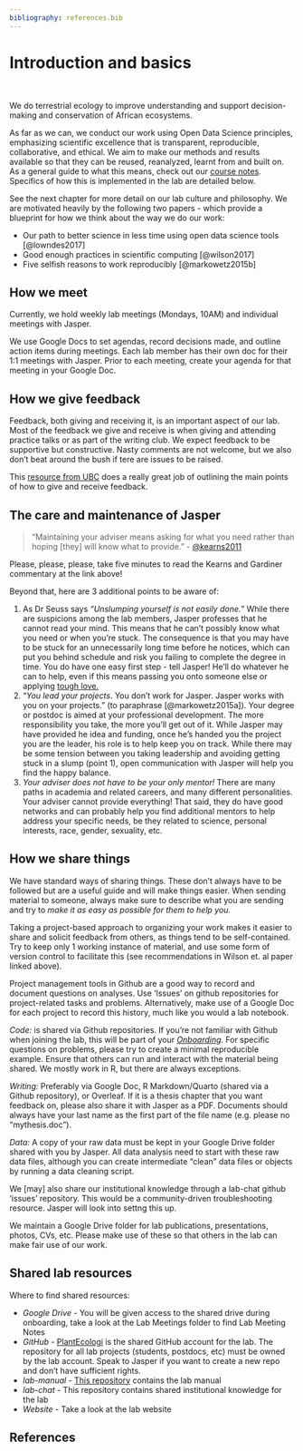 ```yaml
---
bibliography: references.bib
---
```


# Introduction and basics {#intro}

<br>

We do terrestrial ecology to improve understanding and support decision-making and conservation of African ecosystems. 

As far as we can, we conduct our work using Open Data Science principles, emphasizing scientific excellence that is transparent, reproducible, collaborative, and ethical. We aim to make our methods and results available so that they can be reused, reanalyzed, learnt from and built on. As a general guide to what this means, check out our [course notes](https://jslingsby.github.io/data-management/). Specifics of how this is implemented in the lab are detailed below.

See the next chapter for more detail on our lab culture and philosophy. We are motivated heavily by the following two papers - which provide a blueprint for how we think about the way we do our work:

- Our path to better science in less time using open data science tools [@lowndes2017]
- Good enough practices in scientific computing [@wilson2017]
- Five selfish reasons to work reproducibly [@markowetz2015b]


## How we meet

Currently, we hold weekly lab meetings (Mondays, 10AM) and individual meetings with Jasper.

We use Google Docs to set agendas, record decisions made, and outline action items during meetings. Each lab member has their own doc for their 1:1 meetings with Jasper. Prior to each meeting, create your agenda for that meeting in your Google Doc.

## How we give feedback

Feedback, both giving and receiving it, is an important aspect of our lab. Most of the feedback we give and receive is when giving and attending practice talks or as part of the writing club. We expect feedback to be supportive but constructive. Nasty comments are not welcome, but we also don't beat around the bush if tere are issues to be raised.

This [resource from UBC](https://scwrl.ubc.ca/stem-writing-resources/strategies-for-writing/peer-review/) does a really great job of outlining the main points of how to give and receive feedback.

## The care and maintenance of Jasper

> "Maintaining your adviser means asking for what you need rather than hoping [they] will know what to provide." - [@kearns2011](http://dx.doi.org/10.1038/nj7331-570a) 

Please, please, please, take five minutes to read the Kearns and Gardiner commentary at the link above!

Beyond that, here are 3 additional points to be aware of:

1. As Dr Seuss says *"Unslumping yourself is not easily done."* While there are suspicions among the lab members, Jasper professes that he cannot read your mind. This means that he can't possibly know what you need or when you're stuck. The consequence is that you may have to be stuck for an unnecessarily long time before he notices, which can put you behind schedule and risk you failing to complete the degree in time. You do have one easy first step - tell Jasper! He'll do whatever he can to help, even if this means passing you onto someone else or applying [tough love.](https://en.wikipedia.org/wiki/Tough_love)
2. "*You lead your projects*. You don't work for Jasper. Jasper works with you on your projects." (to paraphrase [@markowetz2015a]). Your degree or postdoc is aimed at your professional development. The more responsibility you take, the more you'll get out of it. While Jasper may have provided he idea and funding, once he's handed you the project you are the leader, his role is to help keep you on track. While there may be some tension between you taking leadership and avoiding getting stuck in a slump (point 1), open communication with Jasper will help you find the happy balance.
3. *Your adviser does not have to be your only mentor!* There are many paths in academia and related careers, and many different personalities. Your adviser cannot provide everything! That said, they do have good networks and can probably help you find additional mentors to help address your specific needs, be they related to science, personal interests, race, gender, sexuality, etc.

## How we share things

We have standard ways of sharing things. These don't always have to be followed but are a useful guide and will make things easier. When sending material to someone, always make sure to describe what you are sending and try to *make it as easy as possible for them to help you.*

Taking a project-based approach to organizing your work makes it easier to share and solicit feedback from others, as things tend to be self-contained. Try to keep only 1 working instance of material, and use some form of version control to facilitate this (see recommendations in Wilson et. al paper linked above).

Project management tools in Github are a good way to record and document questions on analyses. Use 'Issues' on github repositories for project-related tasks and problems. Alternatively, make use of a Google Doc for each project to record this history, much like you would a lab notebook.

*Code:* is shared via Github repositories. If you're not familiar with Github when joining the lab, this will be part of your [*Onboarding*](https://jslingsby.github.io/04-onboarding.html). For specific questions on problems, please try to create a minimal reproducible example. Ensure that others can run and interact with the material being shared. We mostly work in R, but there are always exceptions.

*Writing:* Preferably via Google Doc, R Markdown/Quarto (shared via a Github repository), or Overleaf. If it is a thesis chapter that you want feedback on, please also share it with Jasper as a PDF. Documents should always have your last name as the first part of the file name (e.g. please no "mythesis.doc").

*Data:* A copy of your raw data must be kept in your Google Drive folder shared with you by Jasper. All data analysis need to start with these raw data files, although you can create intermediate "clean" data files or objects by running a data cleaning script. 

We [may] also share our institutional knowledge through a lab-chat github 'issues' repository. This would be a community-driven troubleshooting resource. Jasper will look into settng this up.

We maintain a Google Drive folder for lab publications, presentations, photos, CVs, etc. Please make use of these so that others in the lab can make fair use of our work.

## Shared lab resources

Where to find shared resources: 

- *Google Drive* - You will be given access to the shared drive during onboarding, take a look at the Lab Meetings folder to find Lab Meeting Notes
- *GitHub* - [PlantEcologi](https://github.com/PlantEcologi) is the shared GitHub account for the lab. The repository for all lab projects (students, postdocs, etc) must be owned by the lab account. Speak to Jasper if you want to create a new repo and don't have sufficient rights. 
- *lab-manual* - [This repository](https://github.com/jslingsby/lab-manual) contains the lab manual
- *lab-chat* - This repository contains shared institutional knowledge for the lab
- *Website* - Take a look at the lab website

## References

